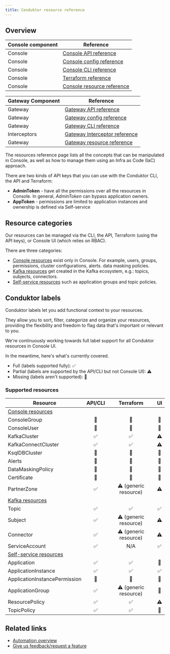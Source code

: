 ```yaml
---
title: Conduktor resource reference
---
```


## Overview

| Console component | Reference |
|----------|----------|
| Console   | [Console API reference](https://developers.conduktor.io/?product=console)  |
| Console   | [Console config reference](/guide/conduktor-in-production/deploy-artifacts/deploy-console/env-variables) |
| Console   | [Console CLI reference](/guide/conduktor-in-production/automate/cli-automation/#configure-console-cli) |
| Console   | [Terraform reference](/guide/conduktor-in-production/automate/terraform-automation)|
| Console   | [Console resource reference](/guide/reference/console-reference) |

| Gateway Component | Reference |
|----------|----------|
| Gateway   | [Gateway API reference](https://developers.conduktor.io/?product=gateway)  |
| Gateway   | [Gateway config reference](/guide/conduktor-in-production/deploy-artifacts/deploy-gateway/env-variables) |
| Gateway   | [Gateway CLI reference](/guide/conduktor-in-production/automate/cli-automation/#configure-gateway-cli)  |
| Interceptors  | [Gateway Interceptor reference](/guide/reference/interceptor-reference) |
| Gateway   | [Gateway resource reference](/guide/reference/gateway-reference) |
 
The resources reference page lists all the concepts that can be manipulated in Console, as well as how to manage them using an Infra as Code (IaC) approach.

There are two kinds of API keys that you can use with the Conduktor CLI, the API and Terraform:

- **AdminToken** - have all the permissions over all the resources in Console. In general, *AdminToken* can bypass application owners.
- **AppToken** - permissions are limited to application instances and ownership is defined via Self-service

## Resource categories

Our resources can be managed via the CLI, the API, Terraform (using the API keys), or Console UI (which relies on RBAC).

There are three categories:

- [Console resources](/guide/reference/console-reference) exist only in Console. For example, users, groups, permissions, cluster configurations, alerts. data masking policies.
- [Kafka resources](/guide/reference/kafka-reference) get created in the Kafka ecosystem, e.g.: topics, subjects, connectors.
- [Self-service resources](/guide/reference/self-service-reference) such as application groups and topic policies.

## Conduktor labels

Conduktor labels let you add functional context to your resources. 

They allow you to sort, filter, categorize and organize your resources, providing the flexibility and freedom to flag data that's important or relevant to you.

We're continuously working towards full label support for all Conduktor resources in Console UI.
 
In the meantime, here's what's currently covered.

- Full (labels supported fully): ✅  
- Partial (labels are supported by the API/CLI but not Console UI): ⚠️
- Missing (labels aren't supported): 🚫 

### Supported resources

| Resource                     | API/CLI          | Terraform            | UI       |
|------------------------------|:----------------: |:----------------------:|:----------------:|
|[Console resources](/guide/reference/console-reference)   |            |            |              |
| ConsoleGroup                 | 🚫               | 🚫                    | 🚫             |
| ConsoleUser                  | 🚫              | 🚫                    | 🚫             |
| KafkaCluster                 | ✅               | ✅                    | ⚠️             |
| KafkaConnectCluster          | ✅               | ✅                    | ⚠️             |
| KsqlDBCluster                | 🚫               | 🚫  | 🚫              |
| Alerts                       | 🚫               | 🚫 | 🚫              |
| DataMaskingPolicy            | 🚫               | 🚫                    | 🚫               |
| Certificate                  | 🚫   | 🚫                   | 🚫              |
| PartnerZone                  | ✅               | ⚠️ (generic resource) | ⚠️              |
|[Kafka resources](/guide/reference/kafka-reference)   |            |            |              |
| Topic                        | ✅               | ✅                   | ✅              |
| Subject                      | ✅               | ⚠️ (generic resource) | ⚠️              |
| Connector                    | ✅               | ⚠️ (generic resource) | ⚠️              |
| ServiceAccount               | ✅               | N/A                   | ✅              |
|[Self-service resources](/guide/reference/self-service-reference)   |      |         |        |
| Application                  | ✅               | ✅                    | 🚫              |
| ApplicationInstance          | ✅               | ✅                    | ✅            |
| ApplicationInstancePermission| 🚫               | 🚫 | 🚫              |
| ApplicationGroup             | ✅               | ⚠️ (generic resource) | 🚫              |
| ResourcePolicy               | ✅               | ✅                    | ⚠️             |
| TopicPolicy                  | ✅               | ✅                    | 🚫              |

## Related links

- [Automation overview](/guide/conduktor-in-production/automate)
- [Give us feedback/request a feature](https://conduktor.io/roadmap)
